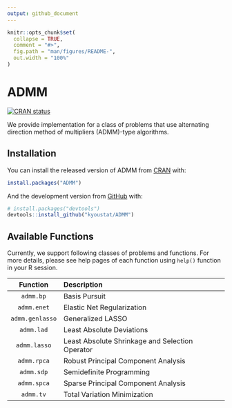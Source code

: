 ```yaml
---
output: github_document
---
```


<!-- README.md is generated from README.Rmd. Please edit that file -->

```r
knitr::opts_chunk$set(
  collapse = TRUE,
  comment = "#>",
  fig.path = "man/figures/README-",
  out.width = "100%"
)
```

# ADMM

<!-- badges: start -->
[![CRAN status](https://www.r-pkg.org/badges/version/ADMM)](https://CRAN.R-project.org/package=ADMM)
<!-- badges: end -->

We provide implementation for a class of problems that use alternating direction method of multipliers (ADMM)-type algorithms.

## Installation

You can install the released version of ADMM from [CRAN](https://CRAN.R-project.org) with:

``` r
install.packages("ADMM")
```

And the development version from [GitHub](https://github.com/) with:

``` r
# install.packages("devtools")
devtools::install_github("kyoustat/ADMM")
```
## Available Functions

Currently, we support following classes of problems and functions. For more details, please see help pages of each function using `help()` function in your R session.


| Function    | Description       | 
| :---------: | :--------------- |
| `admm.bp`   | Basis Pursuit     |
| `admm.enet` | Elastic Net Regularization |
| `admm.genlasso` | Generalized LASSO |
| `admm.lad` | Least Absolute Deviations |
| `admm.lasso` | Least Absolute Shrinkage and Selection Operator |
| `admm.rpca` | Robust Principal Component Analysis |
| `admm.sdp`  | Semidefinite Programming |
| `admm.spca` | Sparse Principal Component Analysis |
| `admm.tv` | Total Variation Minimization |

